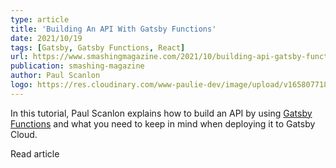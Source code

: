 ```yaml
---
type: article
title: 'Building An API With Gatsby Functions'
date: 2021/10/19
tags: [Gatsby, Gatsby Functions, React]
url: https://www.smashingmagazine.com/2021/10/building-api-gatsby-functions/
publication: smashing-magazine
author: Paul Scanlon
logo: https://res.cloudinary.com/www-paulie-dev/image/upload/v1658077182/paulie.dev/Logos/smashing-magazine-logo_rhvh4j.png
---
```


In this tutorial, Paul Scanlon explains how to build an API by using
[Gatsby Functions](https://www.gatsbyjs.com/docs/reference/functions/) and what you need to keep in mind when deploying
it to Gatsby Cloud.

<MarkdownCtaLink href="https://www.smashingmagazine.com/2021/10/building-api-gatsby-functions/">
  Read article
</MarkdownCtaLink>
